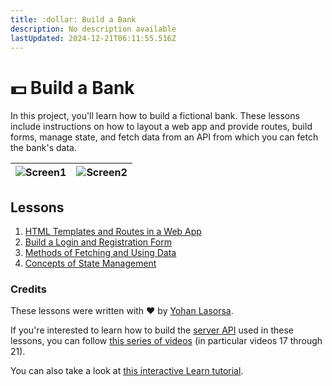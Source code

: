 ```yaml
---
title: :dollar: Build a Bank
description: No description available
lastUpdated: 2024-12-21T06:11:55.516Z
---
```


# :dollar: Build a Bank

In this project, you'll learn how to build a fictional bank. These lessons include instructions on how to layout a web app and provide routes, build forms, manage state, and fetch data from an API from which you can fetch the bank's data.

| ![Screen1](images/screen1.png) | ![Screen2](images/screen2.png) |
|--------------------------------|--------------------------------|

## Lessons

1. [HTML Templates and Routes in a Web App](1-template-route/README.md)
2. [Build a Login and Registration Form](2-forms/README.md)
3. [Methods of Fetching and Using Data](3-data/README.md)
4. [Concepts of State Management](4-state-management/README.md)

### Credits

These lessons were written with :hearts: by [Yohan Lasorsa](https://twitter.com/sinedied).

If you're interested to learn how to build the [server API](/7-bank-project/api/README.md) used in these lessons, you can follow [this series of videos](https://aka.ms/NodeBeginner) (in particular videos 17 through 21).

You can also take a look at [this interactive Learn tutorial](https://aka.ms/learn/express-api). 

